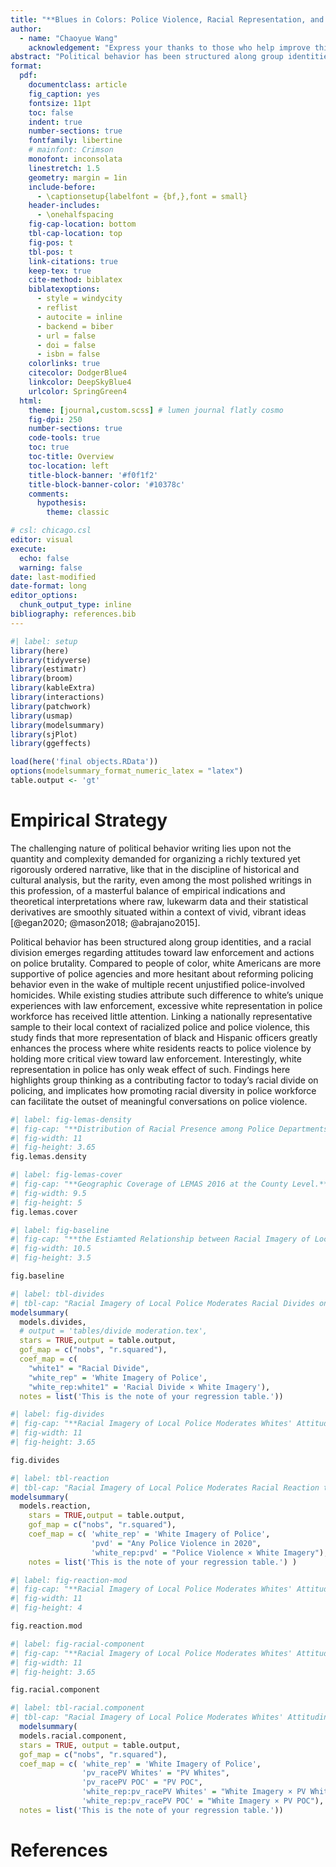 ```yaml
---
title: "**Blues in Colors: Police Violence, Racial Representation, and White Attitude Change**"
author: 
  - name: "Chaoyue Wang"
    acknowledgement: "Express your thanks to those who help improve this research along the way."
abstract: "Political behavior has been structured along group identities, and a racial division emerges regarding attitudes toward law enforcement and actions on police brutality. Compared to people of color, white Americans are more supportive of police agencies and more hesitant about reforming policing behavior even in the wake of multiple recent unjustified police-involved homicides. While existing studies attribute such difference to white's unique experiences with law enforcement, excessive white representation in police workforces has received little attention. Linking a nationally representative sample to their local context of racialized police and police violence, this study finds that more representation of black and Hispanic officers greatly enhances the process where white residents reacts to police violence by holding more critical view toward law enforcement. Interestingly, white representation in police has only weak effect of such. Findings here highlights group thinking as a contributing factor to today's racial divide on policing, and implicates how promoting racial diversity in police workforce can facilitate the outset of meaningful conversations on police violence."
format: 
  pdf:
    documentclass: article
    fig_caption: yes
    fontsize: 11pt
    toc: false
    indent: true
    number-sections: true
    fontfamily: libertine
    # mainfont: Crimson
    monofont: inconsolata
    linestretch: 1.5
    geometry: margin = 1in
    include-before:
      - \captionsetup{labelfont = {bf,},font = small} 
    header-includes: 
      - \onehalfspacing 
    fig-cap-location: bottom
    tbl-cap-location: top
    fig-pos: t
    tbl-pos: t
    link-citations: true
    keep-tex: true
    cite-method: biblatex
    biblatexoptions: 
      - style = windycity
      - reflist
      - autocite = inline
      - backend = biber
      - url = false
      - doi = false
      - isbn = false
    colorlinks: true
    citecolor: DodgerBlue4
    linkcolor: DeepSkyBlue4
    urlcolor: SpringGreen4
  html:
    theme: [journal,custom.scss] # lumen journal flatly cosmo
    fig-dpi: 250
    number-sections: true
    code-tools: true
    toc: true
    toc-title: Overview
    toc-location: left
    title-block-banner: '#f0f1f2'
    title-block-banner-color: '#10378c'
    comments:
      hypothesis:
        theme: classic

# csl: chicago.csl
editor: visual
execute:
  echo: false
  warning: false
date: last-modified
date-format: long
editor_options: 
  chunk_output_type: inline
bibliography: references.bib
---
```


```r
#| label: setup
library(here)
library(tidyverse)
library(estimatr)
library(broom)
library(kableExtra)
library(interactions)
library(patchwork)
library(usmap)
library(modelsummary)
library(sjPlot)
library(ggeffects)

load(here('final objects.RData'))
options(modelsummary_format_numeric_latex = "latex")
table.output <- 'gt'
```

# Empirical Strategy

The challenging nature of political behavior writing lies upon not the quantity and complexity demanded for organizing a richly textured yet rigorously ordered narrative, like that in the discipline of historical and cultural analysis, but the rarity, even among the most polished writings in this profession, of a masterful balance of empirical indications and theoretical interpretations where raw, lukewarm data and their statistical derivatives are smoothly situated within a context of vivid, vibrant ideas [@egan2020; @mason2018; @abrajano2015].

Political behavior has been structured along group identities, and a racial division emerges regarding attitudes toward law enforcement and actions on police brutality. Compared to people of color, white Americans are more supportive of police agencies and more hesitant about reforming policing behavior even in the wake of multiple recent unjustified police-involved homicides. While existing studies attribute such difference to white's unique experiences with law enforcement, excessive white representation in police workforce has received little attention. Linking a nationally representative sample to their local context of racialized police and police violence, this study finds that more representation of black and Hispanic officers greatly enhances the process where white residents reacts to police violence by holding more critical view toward law enforcement. Interestingly, white representation in police has only weak effect of such. Findings here highlights group thinking as a contributing factor to today's racial divide on policing, and implicates how promoting racial diversity in police workforce can facilitate the outset of meaningful conversations on police violence.

```r
#| label: fig-lemas-density
#| fig-cap: "**Distribution of Racial Presence among Police Departments Surveyed in LEMAS 2016.** On the horizontal axis, a positive value indicates that the corresponding racial group is excessively represented in local police departments, and a negative value the otherwise."
#| fig-width: 11
#| fig-height: 3.65
fig.lemas.density
```

```r
#| label: fig-lemas-cover
#| fig-cap: "**Geographic Coverage of LEMAS 2016 at the County Level.** Counties are colored blue where at least one police department within its jurisdiction is surveyed in LEMAS 2016."
#| fig-width: 9.5
#| fig-height: 5
fig.lemas.cover
```

```r
#| label: fig-baseline
#| fig-cap: "**the Estiamted Relationship between Racial Imagery of Local Police and White Attitudes on Policing.** Linear predicted values of outcome attitudes are based upon the previous interactional OLS model."
#| fig-width: 10.5
#| fig-height: 3.5

fig.baseline
```

```r
#| label: tbl-divides
#| tbl-cap: "Racial Imagery of Local Police Moderates Racial Divides on Police Violence."
modelsummary(
  models.divides,
  # output = 'tables/divide moderation.tex',
  stars = TRUE,output = table.output,
  gof_map = c("nobs", "r.squared"), 
  coef_map = c(
    "white1" = "Racial Divide",
    "white_rep" = 'White Imagery of Police',
    "white_rep:white1" = 'Racial Divide × White Imagery'),
  notes = list('This is the note of your regression table.')) 
```

```r
#| label: fig-divides
#| fig-cap: "**Racial Imagery of Local Police Moderates Whites' Attitudinal Response to Police Violence.** Linear predicted values of outcome attitudes are based upon the previous interactional OLS model."
#| fig-width: 11
#| fig-height: 3.65

fig.divides
```

```r
#| label: tbl-reaction
#| tbl-cap: "Racial Imagery of Local Police Moderates Racial Reaction to Police Violence."
modelsummary(
  models.reaction,
    stars = TRUE,output = table.output,
    gof_map = c("nobs", "r.squared"),
    coef_map = c( 'white_rep' = 'White Imagery of Police',
                  'pvd' = "Any Police Violence in 2020",
                  'white_rep:pvd' = "Police Violence × White Imagery"),
    notes = list('This is the note of your regression table.') ) 
```

```r
#| label: fig-reaction-mod
#| fig-cap: "**Racial Imagery of Local Police Moderates Whites' Attitudinal Response to Police Violence.** Linear predicted values of outcome attitudes are based upon the previous interactional OLS model."
#| fig-width: 11
#| fig-height: 4

fig.reaction.mod
```

```r
#| label: fig-racial-component
#| fig-cap: "**Racial Imagery of Local Police Moderates Whites' Attitudinal Response to Police Violence.** Linear predicted values of outcome attitudes are based upon the previous interactional OLS model."
#| fig-width: 11
#| fig-height: 3.65

fig.racial.component
```

```r
#| label: tbl-racial.component
#| tbl-cap: "Racial Imagery of Local Police Moderates Whites' Attitudinal Response to Police Violence."
  modelsummary(
  models.racial.component,
  stars = TRUE, output = table.output,
  gof_map = c("nobs", "r.squared"),　
  coef_map = c( 'white_rep' = 'White Imagery of Police',
                'pv_racePV Whites' = "PV Whites",
                'pv_racePV POC' = "PV POC",
                'white_rep:pv_racePV Whites' = "White Imagery × PV Whites",
                'white_rep:pv_racePV POC' = "White Imagery × PV POC"),
  notes = list('This is the note of your regression table.'))
```

# References
